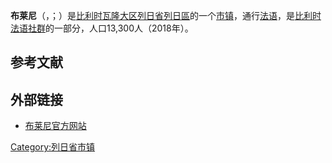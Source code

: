 {{地图误译/法语U2|issue=布勒尼}}
{{noteTA|G1=比利时地名}}
{{Infobox Belgium municipality
|name=布莱尼
|native_name= <small>{{native name|fr|Blegny}}<br>{{native name|wa|Blegneye}}</small>
|picture=Blegny - Casa de la Vila.jpg
|picture-legend= 市政厅
|map=Blégny Liège Belgium Map.png
|map-legend=布莱尼在[[列日省|列日省]]的位置
|arms= Blason commune be Blegny.svg
|flag=
|region={{BE-REG-WAL}}
|community={{BE-FR}}
|province={{BE-PROV-LG}}
|arrondissement=[[列日區_(比利時)|列日區]]
|nis=62119
|pyramid-date=
|0-19=
|20-64=
|65=
|foreigners=
|foreigners-date=
|mayor=Marc Bolland
|majority=[[社会党_(比利时)|PS]]
|postal-codes=4670-4672
|telephone-area=04
|web=[http://www.blegny.be/ www.blegny.be]
|coordinates = {{coord|50|40|N|5|44|E|region:BE|display=inline,title}}
}}
'''布莱尼'''（{{lang-fr|Blegny}}，{{IPA-fr|blɛɲi}}；{{lang-wa|Blegneye}}）是[[比利时|比利时]][[瓦隆大区|瓦隆大区]][[列日省|列日省]][[列日區_(比利時)|列日區]]的一个[[市镇_(比利时)|市镇]]，通行[[法语|法语]]，是[[比利时法语社群|比利时法语社群]]的一部分，人口13,300人（2018年）。

== 参考文献 ==
{{Reflist}}

== 外部链接 ==
* [https://web.archive.org/web/20160220210128/http://www.blegny.be/ 布莱尼官方网站]

{{列日省市镇}}

{{Belgium-geo-stub}}

{{DEFAULTSORT:Blegny}}

[[Category:列日省市镇|Category:列日省市镇]]
